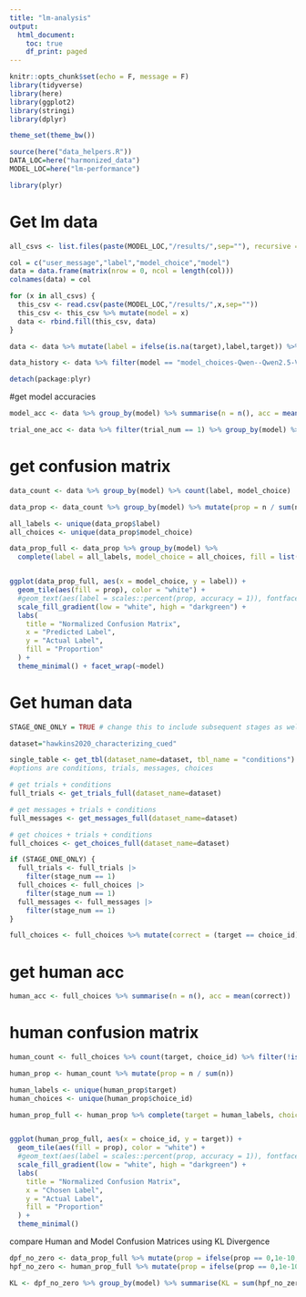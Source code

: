 ```yaml
---
title: "lm-analysis"
output:
  html_document:
    toc: true
    df_print: paged
---
```



```r
knitr::opts_chunk$set(echo = F, message = F)
library(tidyverse)
library(here)
library(ggplot2)
library(stringi)
library(dplyr)

theme_set(theme_bw())

source(here("data_helpers.R"))
DATA_LOC=here("harmonized_data")
MODEL_LOC=here("lm-performance")

library(plyr)
```


# Get  lm data

```r

all_csvs <- list.files(paste(MODEL_LOC,"/results/",sep=""), recursive = TRUE, full.names = FALSE)

col = c("user_message","label","model_choice","model")
data = data.frame(matrix(nrow = 0, ncol = length(col)))
colnames(data) = col

for (x in all_csvs) {
  this_csv <- read.csv(paste(MODEL_LOC,"/results/",x,sep=""))
  this_csv <- this_csv %>% mutate(model = x)
  data <- rbind.fill(this_csv, data)
}

data <- data %>% mutate(label = ifelse(is.na(target),label,target)) %>% mutate(correct = (label == model_choice), model_choice = ifelse(grepl("Image",model_choice), strsplit(model_choice," ")[[1]][2], model_choice)) %>% mutate(model_choice = toupper(model_choice))

data_history <- data %>% filter(model == "model_choices-Qwen--Qwen2.5-VL-32B-Instruct-hawkins2020_characterizing_cued-direct-history.csv")

detach(package:plyr)

```

#get model accuracies

```r

model_acc <- data %>% group_by(model) %>% summarise(n = n(), acc = mean(correct))

trial_one_acc <- data %>% filter(trial_num == 1) %>% group_by(model) %>% summarise(n = n(), acc = mean(correct))

```

# get confusion matrix 

```r
data_count <- data %>% group_by(model) %>% count(label, model_choice)

data_prop <- data_count %>% group_by(model) %>% mutate(prop = n / sum(n)) %>% filter(nchar(model_choice) == 1)

all_labels <- unique(data_prop$label)
all_choices <- unique(data_prop$model_choice)

data_prop_full <- data_prop %>% group_by(model) %>%
  complete(label = all_labels, model_choice = all_choices, fill = list(n = 0, prop = 0))


ggplot(data_prop_full, aes(x = model_choice, y = label)) +
  geom_tile(aes(fill = prop), color = "white") +
  #geom_text(aes(label = scales::percent(prop, accuracy = 1)), fontface = "bold") +
  scale_fill_gradient(low = "white", high = "darkgreen") +
  labs(
    title = "Normalized Confusion Matrix",
    x = "Predicted Label",
    y = "Actual Label",
    fill = "Proportion"
  ) +
  theme_minimal() + facet_wrap(~model)

```

# Get human data

```r

STAGE_ONE_ONLY = TRUE # change this to include subsequent stages as well, for multi-stage datasets

dataset="hawkins2020_characterizing_cued"

single_table <- get_tbl(dataset_name=dataset, tbl_name = "conditions") 
#options are conditions, trials, messages, choices

# get trials + conditions
full_trials <- get_trials_full(dataset_name=dataset)

# get messages + trials + conditions
full_messages <- get_messages_full(dataset_name=dataset)

# get choices + trials + conditions
full_choices <- get_choices_full(dataset_name=dataset)

if (STAGE_ONE_ONLY) {
  full_trials <- full_trials |> 
    filter(stage_num == 1)
  full_choices <- full_choices |> 
    filter(stage_num == 1)
  full_messages <- full_messages |> 
    filter(stage_num == 1)
}

full_choices <- full_choices %>% mutate(correct = (target == choice_id)) %>% filter(is.na(exclude))

```

# get human acc

```r

human_acc <- full_choices %>% summarise(n = n(), acc = mean(correct))

```

# human confusion matrix 
```r
human_count <- full_choices %>% count(target, choice_id) %>% filter(!is.na(choice_id))

human_prop <- human_count %>% mutate(prop = n / sum(n))

human_labels <- unique(human_prop$target)
human_choices <- unique(human_prop$choice_id)

human_prop_full <- human_prop %>% complete(target = human_labels, choice_id = human_choices, fill = list(n = 0, prop = 0))


ggplot(human_prop_full, aes(x = choice_id, y = target)) +
  geom_tile(aes(fill = prop), color = "white") +
  #geom_text(aes(label = scales::percent(prop, accuracy = 1)), fontface = "bold") +
  scale_fill_gradient(low = "white", high = "darkgreen") +
  labs(
    title = "Normalized Confusion Matrix",
    x = "Chosen Label",
    y = "Actual Label",
    fill = "Proportion"
  ) +
  theme_minimal()

```

compare Human and Model Confusion Matrices using KL Divergence 

```r

dpf_no_zero <- data_prop_full %>% mutate(prop = ifelse(prop == 0,1e-10,prop))
hpf_no_zero <- human_prop_full %>% mutate(prop = ifelse(prop == 0,1e-10,prop))

KL <- dpf_no_zero %>% group_by(model) %>% summarise(KL = sum(hpf_no_zero$prop * log(hpf_no_zero$prop/prop)))

```